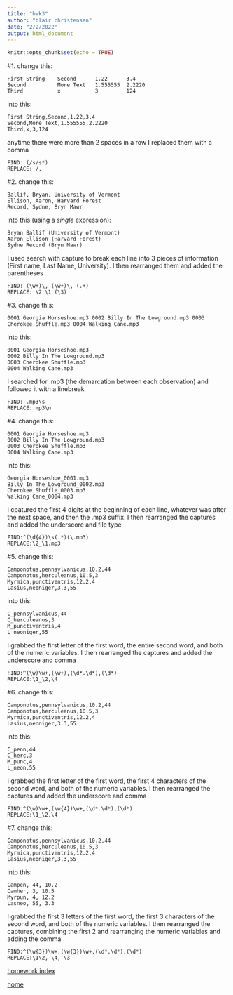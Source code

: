 ```yaml
---
title: "hwk3"
author: "blair christensen"
date: "2/2/2022"
output: html_document
---
```


```r
knitr::opts_chunk$set(echo = TRUE)
```
#1. 
change this:
```
First String    Second      1.22      3.4
Second          More Text   1.555555  2.2220
Third           x           3         124
```
into this:
```
First String,Second,1.22,3.4
Second,More Text,1.555555,2.2220
Third,x,3,124
```
anytime there were more than 2 spaces in a row I replaced them with a comma
```
FIND: (/s/s*)
REPLACE: /,
```
#2. 
change this:
```
Ballif, Bryan, University of Vermont
Ellison, Aaron, Harvard Forest
Record, Sydne, Bryn Mawr
```
into this (using a *single* expression):
```
Bryan Ballif (University of Vermont)
Aaron Ellison (Harvard Forest)
Sydne Record (Bryn Mawr)
```
I used search with capture to break each line into 3 pieces of information (First name, Last Name, University). I then rearranged them and added the parentheses
```
FIND: (\w+)\, (\w+)\, (.+)
REPLACE: \2 \1 (\3)
```

#3.
change this:
```
0001 Georgia Horseshoe.mp3 0002 Billy In The Lowground.mp3 0003 Cherokee Shuffle.mp3 0004 Walking Cane.mp3
```
into this:
```
0001 Georgia Horseshoe.mp3
0002 Billy In The Lowground.mp3
0003 Cherokee Shuffle.mp3
0004 Walking Cane.mp3
```
I searched for .mp3 (the demarcation between each observation) and followed it with a linebreak 
```
FIND: .mp3\s
REPLACE:.mp3\n
```
#4.
change this:
```
0001 Georgia Horseshoe.mp3
0002 Billy In The Lowground.mp3
0003 Cherokee Shuffle.mp3
0004 Walking Cane.mp3
```
into this:
```
Georgia Horseshoe_0001.mp3
Billy In The Lowground_0002.mp3
Cherokee Shuffle_0003.mp3
Walking Cane_0004.mp3
```
I cpatured the first 4 digits at the beginning of each line, whatever was after the next space, and then the .mp3 suffix. I then rearranged the captures and added the underscore and file type
```
FIND:^(\d{4})\s(.*)(\.mp3)
REPLACE:\2_\1.mp3
```
#5.
change this:
```
Camponotus,pennsylvanicus,10.2,44
Camponotus,herculeanus,10.5,3
Myrmica,punctiventris,12.2,4
Lasius,neoniger,3.3,55
```
into this:
```
C_pennsylvanicus,44
C_herculeanus,3
M_punctiventris,4
L_neoniger,55
```
I grabbed the first letter of the first word, the entire second word, and both of the numeric variables. I then rearranged the captures and added the underscore and comma
```
FIND:^(\w)\w+,(\w+),(\d*.\d*),(\d*)
REPLACE:\1_\2,\4
```
#6.
change this:
```
Camponotus,pennsylvanicus,10.2,44
Camponotus,herculeanus,10.5,3
Myrmica,punctiventris,12.2,4
Lasius,neoniger,3.3,55
```
into this:
```
C_penn,44
C_herc,3
M_punc,4
L_neon,55
```
I grabbed the first letter of the first word, the first 4 characters of the second word, and both of the numeric variables. I then rearranged the captures and added the underscore and comma
```
FIND:^(\w)\w+,(\w{4})\w+,(\d*.\d*),(\d*)
REPLACE:\1_\2,\4
```
#7. 
change this:
```
Camponotus,pennsylvanicus,10.2,44
Camponotus,herculeanus,10.5,3
Myrmica,punctiventris,12.2,4
Lasius,neoniger,3.3,55
```
into this:
```
Campen, 44, 10.2
Camher, 3, 10.5
Myrpun, 4, 12.2
Lasneo, 55, 3.3
```
I grabbed the first  3 letters of the first word, the first 3 characters of the second word, and both of the numeric variables. I then rearranged the captures, combining the first 2 and rearranging the numeric variables and adding the comma
```
FIND:^(\w{3})\w+,(\w{3})\w+,(\d*.\d*),(\d*)
REPLACE:\1\2, \4, \3
```
[homework index](hwkpg.html)


[home](index.html)